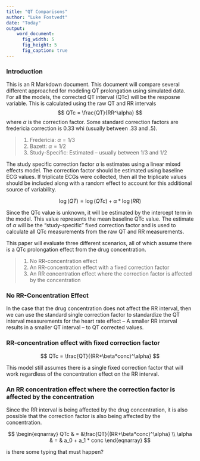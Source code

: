 ```yaml
---
title: "QT Comparisons"
author: "Luke Fostvedt"
date: "Today"
output: 
    word_document:
      fig_width: 5
      fig_height: 5
      fig_caption: true
---
```


### Introduction 
This is an R Markdown document. This document will compare several different approached for modeling QT prolongation using simulated data. For all the models, the corrected QT interval (QTc) will be the resposne variable. This is calculated using the raw QT and RR intervals
$$
QTc = \frac{QT}{RR^\alpha}
$$
where $\alpha$ is the correction factor. Some standard correction factors are
fredericia correction is 0.33 whi (usually between .33 and .5).

> 1. Fredericia: $\alpha=1/3$
> 2. Bazett: $\alpha=1/2$
> 3. Study-Specific: Estimated -- usually between 1/3 and 1/2

The study specific correction factor $\alpha$ is estimates using a linear mixed effects model. The correction factor should be estimated using baseline ECG values. If triplicate ECGs were collected, then all the triplicate values should be included along with a random effect to account for this additional source of variability.

$$
\log(QT) = \log(QTc) + \alpha * \log(RR)
$$ 

Since the QTc value is unknown, it will be estimated by the intercept term in the model. This value represents the mean baseline QTc value. The estimate of $\alpha$ will be the "study-specific" fixed correction factor and is used to calculate all QTc measurements from the raw QT and RR measurements.   

This paper will evaluate three different scenarios, all of which assume there is a QTc prolongation effect from the drug concentration.

> 1. No RR-concentration effect
> 2. An RR-concentration effect with a fixed correction factor
> 3. An RR concentration effect where the correction factor is affected by the concentration

### No RR-Concentration Effect

In the case that the drug concentration does not affect the RR interval, then we can use the standard single correction factor to standardize the QT interval measurements for the heart rate effect -- A smaller RR interval results in a smaller QT interval -- to QT corrected values.

### RR-concentration effect with fixed correction factor

$$
QTc = \frac{QT}{(RR+\beta*conc)^\alpha}
$$

This model still assumes there is a single fixed correction factor that will work regardless of the concentration effect on the RR interval. 

### An RR concentration effect where the correction factor is affected by the concentration


Since the RR interval is being affected by the drug concentration, it is also possible that the correction factor is also being affected by the concentration. 



$$
\begin{eqnarray}
  QTc & = &\frac{QT}{(RR+\beta*conc)^\alpha} \\
  \alpha & = & a_0 + a_1 * conc
\end{eqnarray}
$$

is there some typing that must happen?
